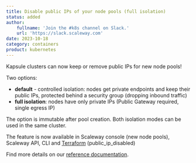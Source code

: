 ```yaml
---
title: Disable public IPs of your node pools (full isolation)
status: added
author:
    fullname: 'Join the #k8s channel on Slack.'
    url: 'https://slack.scaleway.com'
date: 2023-10-18
category: containers
product: kubernetes
---
```


Kapsule clusters can now keep or remove public IPs for new node pools!

Two options:
- **default** - controlled isolation: nodes get private endpoints and keep their public IPs, protected behind a security group (dropping inbound traffic)
- **full isolation**: nodes have only private IPs (Public Gateway required, single egress IP)

The option is immutable after pool creation. Both isolation modes can be used in the same cluster.

The feature is now available in Scaleway console (new node pools), Scaleway API, CLI and [Terraform](https://registry.terraform.io/providers/scaleway/scaleway/latest/docs/resources/k8s_pool#public_ip_disabled/) (public_ip_disabled)

Find more details on our [reference documentation](https://www.scaleway.com/en/docs/containers/kubernetes/reference-content/secure-cluster-with-private-network/).

